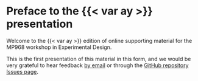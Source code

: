 # Preface to the {{< var ay >}} presentation {.unnumbered}

Welcome to the {{< var ay >}} edition of online supporting material for the MP968 workshop in Experimental Design.

This is the first presentation of this material in this form, and we would be very grateful to hear feedback [by email]({{< var admin.email >}}) or through the [GitHub repository Issues page]({{< var github.issues >}}).
